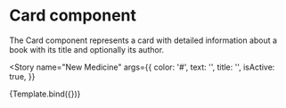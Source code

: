 
<Meta title="Components/Cards" component={NewMedicine} />

# Card component

The Card component represents a card with detailed information about a book with its title and optionally its author.


<Story
  name="New Medicine"
  args={{
    color: '#',
    text: '',
    title: '',
    isActive: true,
  }}
>
  {Template.bind({})}
</Story>
